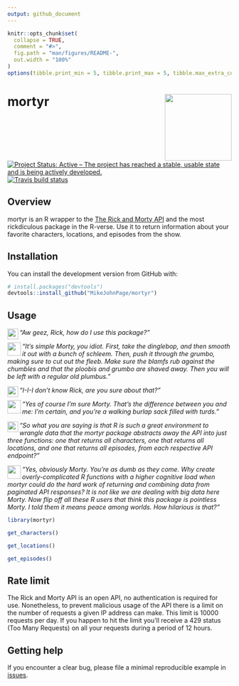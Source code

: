 ```yaml
---
output: github_document
---
```


<!-- README.md is generated from README.Rmd. Please edit that file -->

```r
knitr::opts_chunk$set(
  collapse = TRUE,
  comment = "#>",
  fig.path = "man/figures/README-",
  out.width = "100%"
)
options(tibble.print_min = 5, tibble.print_max = 5, tibble.max_extra_cols = 0)
```

# mortyr <img src='man/figures/logo.png' align="right" height="150" /></a>

<!-- badges: start -->
[![Project Status: Active – The project has reached a stable, usable state and is being actively developed.](http://www.repostatus.org/badges/latest/active.svg)](http://www.repostatus.org/#active)
[![Travis build status](https://travis-ci.org/MikeJohnPage/mortyr.svg?branch=master)](https://travis-ci.org/MikeJohnPage/mortyr)
<!-- badges: end -->

## Overview

mortyr is an R wrapper to the [The Rick and Morty API](https://rickandmortyapi.com/)
and the most rickdiculous package in the R-verse. Use it to return information
about your favorite characters, locations, and episodes from the show.

## Installation

You can install the development version from GitHub with:

``` r
# install.packages("devtools")
devtools::install_github("MikeJohnPage/mortyr")
```
## Usage

<img src='man/figures/morty.png' align="left" height="24" /></a> _"Aw geez, Rick, how do I use this package?"_

<img src='man/figures/rick.png' align="left" height="30" /></a> _"It's simple Morty, you idiot. First, take the dinglebop, and then smooth it out with a bunch of schleem. Then, push it through the grumbo, making sure to cut out the fleeb. Make sure the blamfs rub against the chumbles and that the ploobis and grumbo are shaved away. Then you will be left with a regular old plumbus."_  

<img src='man/figures/morty.png' align="left" height="24" /></a> _"I-I-I don't know Rick, are you sure about that?"_

<img src='man/figures/rick.png' align="left" height="30" /></a> _"Yes of course I'm sure Morty. That's the difference between you and me: I'm certain, and you're a walking burlap sack filled with turds."_

<img src='man/figures/morty.png' align="left" height="24" /></a> _"So what you are saying is that R is such a great environment to wrangle data that the mortyr package abstracts away the API into just three functions: one that returns all characters, one that returns all locations, and one that returns all episodes, from each respective API endpoint?"_

<img src='man/figures/rick.png' align="left" height="30" /></a> _"Yes, obviously Morty. You're as dumb as they come. Why create overly-complicated R functions with a higher cognitive load when mortyr could do the hard work of returning and combining data from paginated API responses? It is not like we are dealing with big data here Morty. Now flip off all these R users that think this package is pointless Morty. I told them it means peace among worlds. How hilarious is that?"_

```r
library(mortyr)

get_characters()

get_locations()

get_episodes()
```

## Rate limit

The Rick and Morty API is an open API, no authentication is required for use. Nonetheless, to prevent malicious usage of the API there is a limit on the number of requests a given IP address can make. This limit is 10000 requests per day. If you happen to hit the limit you'll receive a 429 status (Too Many Requests) on all your requests during a period of 12 hours.

## Getting help

If you encounter a clear bug, please file a minimal reproducible example in [issues](https://github.com/MikeJohnPage/mortyr/issues).
